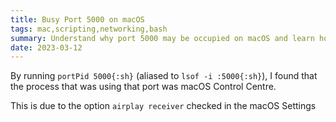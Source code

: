 ```yaml
---
title: Busy Port 5000 on macOS
tags: mac,scripting,networking,bash
summary: Understand why port 5000 may be occupied on macOS and learn how to fix this behaviour
date: 2023-03-12
---
```


By running `portPid 5000{:sh}` (aliased to `lsof -i :5000{:sh}`), I found that the process that was using that port was macOS Control Centre.

This is due to the option `airplay receiver` checked in the macOS Settings
